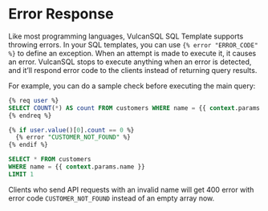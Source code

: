 # Error Response

Like most programming languages, VulcanSQL SQL Template supports throwing errors. In your SQL templates, you can use `{% error "ERROR_CODE" %}` to define an exception. When an attempt is made to execute it, it causes an error. VulcanSQL stops to execute anything when an error is detected, and it’ll respond error code to the clients instead of returning query results.

For example, you can do a sample check before executing the main query:

```sql
{% req user %}
SELECT COUNT(*) AS count FROM customers WHERE name = {{ context.params.name }}
{% endreq %}

{% if user.value()[0].count == 0 %}
  {% error "CUSTOMER_NOT_FOUND" %}
{% endif %}

SELECT * FROM customers
WHERE name = {{ context.params.name }}
LIMIT 1
```

Clients who send API requests with an invalid name will get 400 error with error code `CUSTOMER_NOT_FOUND` instead of an empty array now.
